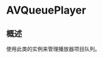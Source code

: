 # AVQueuePlayer

<ToBePolishedAfterTranslation />

<OriginalSource
  title="AVQueuePlayer"
  url="https://developer.apple.com/documentation/avfoundation/avqueueplayer"
  summary="播放一系列播放器项目的对象"
/>

## 概述

使用此类的实例来管理播放器项目队列。
